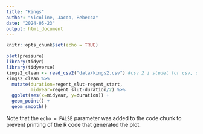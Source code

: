 ```yaml
---
title: "Kings"
author: "Nicoline, Jacob, Rebecca"
date: "2024-05-23"
output: html_document
---
```


```r
knitr::opts_chunk$set(echo = TRUE)
```



```r
plot(pressure)
library(tidyr)
library(tidyverse)
kings2_clean <- read_csv2("data/kings2.csv") #csv 2 i stedet for csv, da computeren kun kan finde ud af at bruge den
kings2_clean %>% 
  mutate(duration=regent_slut-regent_start,
         midyear=regent_slut-duration/2) %>% 
  ggplot(aes(x=midyear, y=duration)) +
  geom_point() +
  geom_smooth() 

```

Note that the `echo = FALSE` parameter was added to the code chunk to prevent printing of the R code that generated the plot.
